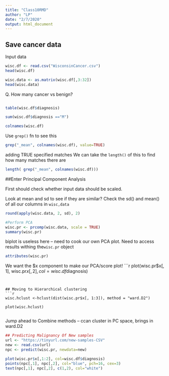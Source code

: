 ```yaml
---
title: "Class10RMD"
author: "LP"
date: "2/7/2020"
output: html_document
---
```

## Save cancer data
Input data 
```r
wisc.df <- read.csv("WisconsinCancer.csv")
head(wisc.df)
``` 

```r
wisc.data <- as.matrix(wisc.df[,3:32])
head(wisc.data)
```
Q. How many cancer vs benign?
```r
```


```r
table(wisc.df$diagnosis)
```
```r
sum(wisc.df$diagnosis =="M")
```


```r
colnames(wisc.df)
```

Use `grep()` fn to see this
```r
grep("_mean", colnames(wisc.df), value=TRUE)
```

adding TRUE specified matches
We can take the `length()` of this to find how many matches there are
```r
length( grep("_mean", colnames(wisc.df)))
```


##Enter Principal Component Analysis

First should check whether input data should be scaled.

Look at mean and sd to see if they are similar? Check the sd() and mean() of all our columns in `wisc,data`
```r
round(apply(wisc.data, 2, sd), 2)
```
```r
#Perform PCA
wisc.pr <- prcomp(wisc.data, scale = TRUE)
summary(wisc.pr)
```

biplot is useless here -- need to cook our own PCA plot. Need to access results withing the`wisc.pr` object

```r
attributes(wisc.pr)
```

We want the $x component to make our PCA/score plot!
```r
plot(wisc.pr$x[, 1], wisc.pr$x[, 2], col=wisc.df$diagnosis)
```


## Moving to Hierarchical clustering
```r

wisc.hclust <-hclust(dist(wisc.pr$x[, 1:3]), method = "ward.D2")
                     
plot(wisc.hclust)   
                     
```
Jump ahead to Combine methods -- ccan cluster in PC space, brings in ward.D2
        
```r
## Predicting Malignancy Of New samples
url <- "https://tinyurl.com/new-samples-CSV"
new <- read.csv(url)
npc <- predict(wisc.pr, newdata=new)

```

```r
plot(wisc.pr$x[,1:2], col=wisc.df$diagnosis)
points(npc[,1], npc[,2], col="blue", pch=16, cex=3)
text(npc[,1], npc[,2], c(1,2), col="white")
```

  
